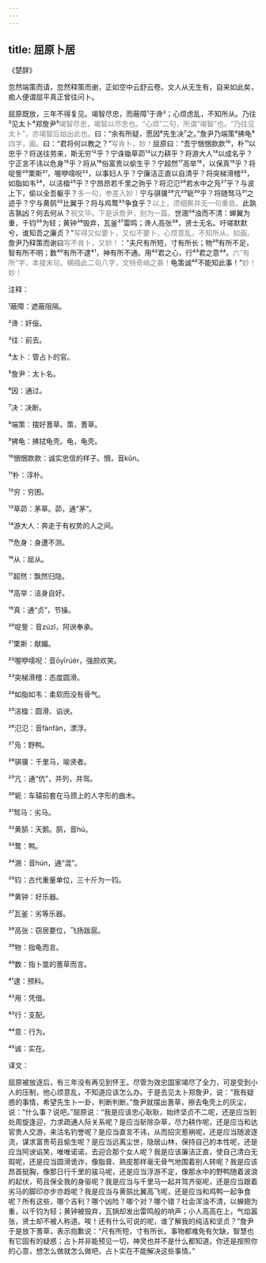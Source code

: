 ```yaml
---
---
---
```

title: 屈原卜居
---




《楚辞》





忽然端策而请，忽然释策而谢，正如空中云舒云卷。文人从无生有，自来如此矣，痴人便谓屈平真正曾往问卜。





屈原既放，三年不得复见。竭智尽忠，而蔽障¹于谗²；心烦虑乱，不知所从。乃往³见太卜⁴郑詹尹⁵<font color=gray font-size=0.8rem>竭智尽忠，竭智以尽忠也。“心烦”二句，所谓“竭智”也。“乃往见太卜”，亦竭智后始出此也。</font>曰：“余有所疑，愿因⁶先生决⁷之。”詹尹乃端策⁸拂龟⁹<font color=gray font-size=0.8rem>四字，画。</font>曰：“君将何以教之？”<font color=gray font-size=0.8rem>写肯卜，妙！</font>屈原曰：“吾宁悃悃款款¹⁰，朴¹¹以忠乎？将送往劳来，斯无穷¹²乎？宁诛锄草茆¹³以力耕乎？将游大人¹⁴以成名乎？宁正言不讳以危身¹⁵乎？将从¹⁶俗富贵以偷生乎？宁超然¹⁷高举¹⁸，以保真¹⁹乎？将哫訾²⁰栗斯²¹，喔咿嚅唲²²，以事妇人乎？宁廉洁正直以自清乎？将突梯滑稽²³，如脂如韦²⁴，以洁楹²⁵乎？宁昂昂若千里之驹乎？将氾氾²⁶若水中之凫²⁷乎？与波上下，偷以全吾躯乎？<font color=gray font-size=0.8rem>多一句，参差入妙！</font>宁与骐骥²⁸亢²⁹轭³⁰乎？将随驽马³¹之迹乎？宁与黄鹄³²比翼乎？将与鸡鹜³³争食乎？<font color=gray font-size=0.8rem>以上，须细察并无一句重沓。</font>此孰吉孰凶？何去何从？<font color=gray font-size=0.8rem>祝文毕。下是诉詹尹，别为一篇。</font>世溷³⁴浊而不清：蝉翼为重，千钧³⁵为轻；黄钟³⁶毁弃，瓦釜³⁷雷鸣；谗人高张³⁸，贤士无名。吁嗟默默兮，谁知吾之廉贞？”<font color=gray font-size=0.8rem>写得又似要卜，又似不要卜，心烦意乱，不知所从。如画。</font>詹尹乃释策而谢曰<font color=gray font-size=0.8rem>写不肯卜，又妙！</font>：“夫尺有所短，寸有所长；物³⁹有所不足，智有所不明；数⁴⁰有所不逮⁴¹，神有所不通。用⁴²君之心，行⁴³君之意⁴⁴。<font color=gray font-size=0.8rem>六“有所”字，本接末句。横插此二句八字，文特奇峭之甚！</font>龟策诚⁴⁵不能知此事！”<font color=gray font-size=0.8rem>妙！妙！</font>

注释：

¹蔽障：遮蔽阻隔。

²谗：奸佞。

³往：前去。

⁴太卜：管占卜的官。

⁵詹尹：太卜名。

⁶因：通过。

⁷决：决断。

⁸端策：摆好蓍草。策，蓍草。

⁹拂龟：拂拭龟壳。龟，龟壳。

¹⁰悃悃款款：诚实忠信的样子。悃，音kǔn。

¹¹朴：淳朴。

¹²穷：穷困。

¹³草茆：茅草。茆，通“茅”。

¹⁴游大人：奔走于有权势的人之间。

¹⁵危身：身遭不测。

¹⁶从：屈从。

¹⁷超然：飘然归隐。

¹⁸高举：洁身自好。

¹⁹真：通“贞”，节操。

²⁰哫訾：音zúzǐ，阿谀奉承。

²¹栗斯：献媚。

²²喔咿嚅唲：音ōyīrúér，强颜欢笑。

²³突梯滑稽：态度圆滑。

²⁴如脂如韦：柔软而没有骨气。

²⁵洁楹：圆滑、谄谀。

²⁶氾氾：音fànfàn，漂浮。

²⁷凫：野鸭。

²⁸骐骥：千里马，喻贤者。

²⁹亢：通“伉”，并列，并驾。

³⁰轭：车辕前套在马颈上的人字形的曲木。

³¹驽马：劣马。

³²黄鹄：天鹅。鹄，音hú。

³³鹜：鸭。

³⁴溷：音hún，通“混”。

³⁵钧：古代重量单位，三十斤为一钧。

³⁶黄钟：好乐器。

³⁷瓦釜：劣等乐器。

³⁸高张：窃居要位，飞扬跋扈。

³⁹物：指龟而言。

⁴⁰数：指卜筮的蓍草而言。

⁴¹逮：预料。

⁴²用：凭借。

⁴³行：支配。

⁴⁴意：行为。

⁴⁵诚：实在。

译文：

屈原被放逐后，有三年没有再见到怀王。尽管为效忠国家竭尽了全力，可是受到小人的压制，他心烦意乱，不知道应该怎么办。于是去见太卜郑詹尹，说：“我有疑惑的事情，希望先生卜一卦，判断判断。”詹尹就摆出蓍草，擦去龟壳上的灰尘，说：“什么事？说吧。”屈原说：“我是应该忠心耿耿，始终坚贞不二呢，还是应当到处周旋逢迎，力求疏通人际关系呢？是应当斩除杂草，尽力耕作呢，还是应当和达官贵人交游，来沽名钓誉呢？是应当直言不讳，从而招灾惹祸呢，还是应当随波逐流，谋求富贵苟且偷生呢？是应当远离尘世，隐居山林，保持自己的本性呢，还是应当阿谀谄笑，唯唯诺诺，去迎合那个女人呢？我是应该廉洁正直，使自己清白无瑕呢，还是应当圆滑诡诈，像脂膏、熟皮那样毫无骨气地围着别人转呢？我是应该昂首挺胸，像那日行千里的骏马呢，还是应当浮游不定，像那水中的野鸭随着波浪的起伏，苟且保全我的身驱呢？我是应当与千里马一起并驾齐驱呢，还是应当跟着劣马的脚印亦步亦趋呢？我是应当与黄鹄比翼高飞呢，还是应当和鸡鸭一起争食呢？所有这些，哪个吉利？哪个凶险？哪个对？哪个错？社会浑浊不清，以蝉翅为重，以千钧为轻；黄钟被毁弃，瓦锅却发出雷鸣般的响声；小人高高在上，气焰嚣张，贤士却不被人称道。唉！还有什么可说的呢，谁了解我的纯洁和坚贞？”詹尹于是放下蓍草，表示抱歉说：“尺有所短，寸有所长。事物都难免有欠缺，智慧也有它固有的疑惑；占卜并非能预见一切，神灵也并不是什么都知道。你还是按照你的心意，想怎么做就怎么做吧，占卜实在不能解决这些事情。”